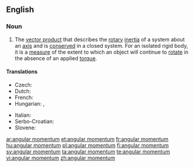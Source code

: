 ==English==

===Noun===
{{wikipedia}}
{{en-noun|head=[[angular]] [[momentum]]|angular momenta}}

# {{physics}} The [[vector product]] that describes the [[rotary]] [[inertia]] of a system about an [[axis]] and is [[conserved]] in a closed system. For an isolated rigid body, it is a [[measure]] of the extent to which an object will continue to [[rotate]] in the absence of an applied [[torque]].

====Translations====
{{trans-top|angular momentum}}
* Czech: {{t-|cs|moment hybnosti|m}}
* Dutch: {{t-|nl|impulsmoment}}
* French: {{t-|fr|moment angulaire|m}}
* Hungarian: {{t-|hu|impulzusmomentum}}, {{t-|hu|impulzusnyomaték}}
{{trans-mid}}
* Italian: {{t-|it|momento angolare|m}}
* Serbo-Croatian: {{t-|sh|ugaoni moment|m}}
* Slovene: {{t-|sl|kotni moment|m}}
{{trans-bottom}}

[[ar:angular momentum]]
[[et:angular momentum]]
[[fr:angular momentum]]
[[hu:angular momentum]]
[[pl:angular momentum]]
[[fi:angular momentum]]
[[sv:angular momentum]]
[[ta:angular momentum]]
[[te:angular momentum]]
[[vi:angular momentum]]
[[zh:angular momentum]]